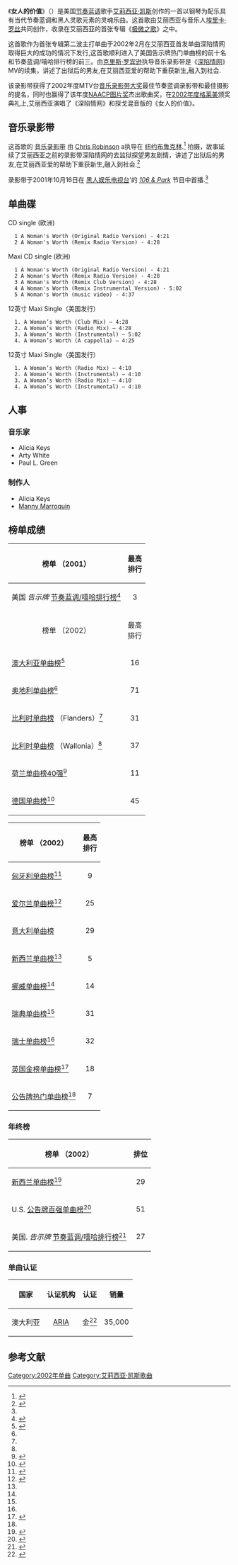 {{Infobox Single
| Name           = 《女人的价值》
| Cover          = Alicia Keys - A Woman's Worth - CD single cover.jpg
| Artist         = [[艾莉西亚·凯斯|艾莉西亚·凯斯]]
| Album          = [[极微之歌|极微之歌]]
| Released       = 2001年10月9日
| Format         = [[音乐下载|数字下载]]、[[单曲碟|单曲碟]]、[[12-inch_single|12" maxi single]]
| Recorded       = 
| Genre          = [[灵魂乐|灵魂乐]]、[[当代节奏蓝调|节奏蓝调]]
| Length         = 5:03 <small>（专辑版本）</small><br>4:13 <small>（电台版本）</small>
| Label          = [[J唱片公司|J唱片公司]]
| Writer         = 艾莉西亚·凯斯、[[埃里卡·罗丝|埃里卡·罗丝]]
| Producer       = 艾莉西亚·凯斯
| Certification  = 
| Last single    = 《[[深陷情网|深陷情网]]》<br>（2001）
| This single    = 《'''女人的价值'''》<br>（2002）
| Next single    = 《[[你怎能不再给我打电话？|你怎能不再给我打电话？]]》<br>（2002）
| Misc           = 
}}
《'''女人的价值'''》（{{lang-en|''<nowiki>A Woman's Worth</nowiki>''}}）是美国[[节奏蓝调|节奏蓝调]]歌手[[艾莉西亚·凯斯|艾莉西亚·凯斯]]创作的一首以钢琴为配乐具有当代节奏蓝调和黑人灵歌元素的灵魂乐曲。这首歌由艾丽西亚与音乐人[[埃里卡·罗丝|埃里卡·罗丝]]共同创作，收录在艾丽西亚的首张专辑《[[极微之歌|极微之歌]]》之中。

这首歌作为首张专辑第二波主打单曲于2002年2月在艾丽西亚首发单曲深陷情网取得巨大的成功的情况下发行,这首歌顺利进入了美国告示牌热门单曲榜的前十名和节奏蓝调/嘻哈排行榜的前三。由[[克里斯·罗宾逊|克里斯·罗宾逊]]执导音乐录影带是《[[深陷情网|深陷情网]]》MV的续集，讲述了出狱后的男友,在艾丽西亚爱的帮助下重获新生,融入到社会.

该录影带获得了2002年度MTV台[[音乐录影带大奖|音乐录影带大奖]]最佳节奏蓝调录影带和最佳摄影的提名，同时也赢得了该年度[[NAACP图片奖|NAACP图片奖]]杰出歌曲奖，在[[2002年度格莱美|2002年度格莱美]]颁奖典礼上,艾丽西亚演唱了《深陷情网》和探戈混音版的《女人的价值》。
==音乐录影带==
这首歌的 [[音乐录影带|音乐录影带]] 由 [[Chris_Robinson_(director)|Chris Robinson]] a执导在 [[纽约布鲁克林|纽约布鲁克林]].<ref name="mtvnews1">{{cite web|first=Shaheem|last=Reid|url=http://www.mtv.com/news/articles/1449994/20011012/keys_alicia.jhtml|title=Alicia Keys Stands By Her 'Worth' As Radio Goes For 'Doe'|work=[[MTV_News|MTV News]]|date=2001-10-15|accessdate=2010-04-28|archive-date=2007-05-09|archive-url=https://web.archive.org/web/20070509175939/http://www.mtv.com/news/articles/1449994/20011012/keys_alicia.jhtml|dead-url=no}}</ref> 拍摄，故事延续了艾丽西亚之前的录影带深陷情网的去监狱探望男友剧情，讲述了出狱后的男友,在艾丽西亚爱的帮助下重获新生,融入到社会.<ref>{{cite web|first=Eric|last=Schumacher-Rasmussen|url=http://www.mtv.com/news/articles/1445212/20010717/keys_alicia.jhtml|title=Alicia Keys Readies Next Single, Sees Remixes In Her Future|work=[[MTV_News|MTV News]]|date=2001-07-17|accessdate=2010-04-28|archive-date=2007-05-09|archive-url=https://web.archive.org/web/20070509235640/http://www.mtv.com/news/articles/1445212/20010717/keys_alicia.jhtml|dead-url=no}}</ref>

录影带于2001年10月16日在 [[黑人娱乐电视台|黑人娱乐电视台]]'的 ''[[106_&_Park|106 & Park]]'' 节目中首播.<ref name="mtvnews1"/>
== 单曲碟 ==
CD single (欧洲)

   1 A Woman's Worth (Original Radio Version) - 4:21
   2 A Woman's Worth (Remix Radio Version) - 4:28

Maxi CD single (欧洲)

   1 A Woman's Worth (Original Radio Version) - 4:21
   2 A Woman's Worth (Remix Radio Version) - 4:28
   3 A Woman's Worth (Remix Club Version) - 4:28
   4 A Woman's Worth (Remix Instrumental Version) - 5:02
   5 A Woman's Worth (music video) - 4:37

12英寸 Maxi Single（美国发行）
   1. A Woman’s Worth (Club Mix) – 4:28
   2. A Woman’s Worth (Radio Mix) – 4:28
   3. A Woman’s Worth (Instrumental) – 5:02
   4. A Woman’s Worth (A cappella) – 4:25

12英寸 Maxi Single（美国发行）
   1. A Woman’s Worth (Radio Mix) – 4:10
   2. A Woman’s Worth (Instrumental) – 4:10
   3. A Woman’s Worth (Radio Mix) – 4:10
   4. A Woman’s Worth (Instrumental) – 4:10

==人事==
{{col-begin}}
{{col-2}}
===音乐家===
*Alicia Keys
*Arty White
*Paul L. Green
{{col-2}}
===制作人===
*Alicia Keys
*[[Manny_Marroquin|Manny Marroquin]]
{{col-end}}

== 榜单成绩 ==
{{col-begin}}
{{col-2}}
{| class="wikitable"
!align="center"|榜单 （2001）
!align="center"|最高<br>排行
|-
|align="left"|美国 ''告示牌'' [[节奏蓝调/嘻哈排行榜|节奏蓝调/嘻哈排行榜]]<ref name="allmusic">{{cite web |url=http://www.allmusic.com/album/songs-in-a-minor-r536232 |title=Songs in A Minor > Charts & Awards > Billboard Singles |accessdate=2008-02-22 |work=[[Allmusic|Allmusic]] |archive-date=2010-11-10 |archive-url=https://web.archive.org/web/20101110044610/http://allmusic.com/album/songs-in-a-minor-r536232 |dead-url=no }}</ref>
|align="center"|3
|-
!align="center"|榜单 （2002）
!align="center"|最高<br>排行
|-
|align="left"|[[ARIA_Charts|澳大利亚单曲榜]]<ref name="swiss">{{cite web |url=http://swisscharts.com/showitem.asp?interpret=Alicia+Keys&titel=A+Woman%27s+Worth&cat=s |title=Alicia Keys – A Woman's Worth – swisscharts.com |accessdate=2008-04-08 |work=SwissCharts.com |archive-date=2013-12-31 |archive-url=https://web.archive.org/web/20131231152944/http://swisscharts.com/showitem.asp?interpret=Alicia%20Keys&titel=A%20Woman%27s%20Worth&cat=s |dead-url=no }}</ref>
|align="center"|16
|-
|align="left"|[[Ö3_Austria_Top_40|奥地利单曲榜]]<ref name="swiss"/>
|align="center"|71
|-
|align="left"|[[Ultratop_50|比利时单曲榜]] （Flanders）<ref name="swiss"/>
|align="center"|31
|-
|align="left"|[[Ultratop_40|比利时单曲榜]] （Wallonia）<ref name="swiss"/>
|align="center"|37
|-
|align="left"|[[荷兰单曲榜40强|荷兰单曲榜40强]]<ref>{{cite web |url=http://www.top40.nl/index.aspx?week=6&jaar=2002 |title=Nederlandse Top 40 – week 6 – 2002 |accessdate=2008-04-08 |work=Top 40 |language=nl}}</ref>
|align="center"|11
|-
|align="left"|[[Media_Control_Charts|德国单曲榜]]<ref>{{cite web |url=http://musicline.de/de/chartverfolgung_summary/title/Keys%2C+Alicia/A+Woman%2527s+Worth/single |title=Musicline.de – Alicia Keys – A Woman's Worth |accessdate=2008-07-21 |work=Musicline.de |language=de |archive-url=https://web.archive.org/web/20111003232946/http://musicline.de/de/chartverfolgung_summary/title/Keys,+Alicia/A+Woman%27s+Worth/single |archive-date=2011-10-03 |dead-url=yes }}</ref>
|align="center"|45
|}
{{col-2}}
{| class="wikitable"
!align="center"|榜单 （2002）
!align="center"|最高<br>排行
|-
|align="left"|[[Mahasz|匈牙利单曲榜]]<ref>{{cite web |url=http://www.mahasz.hu/m/?menu=slagerlistak&menu2=archivum&lista=kislemez&ev=2002&het=22&submit_=Keresés |title=Single （track） Top 10 lista – 2002. 22. hét |accessdate=2008-04-08 |work=[[Mahasz|Mahasz]] |language=hu }}{{dead link|date=2017年12月 |bot=InternetArchiveBot |fix-attempted=yes }}</ref>
|align="center"|9
|-
|align="left"|[[爱尔兰单曲榜|爱尔兰单曲榜]]<ref>{{cite web |url=http://www.chart-track.co.uk/index.jsp?c=p%2Fmusicvideo%2Fmusic%2Farchive%2Findex_test.jsp&ct=240001&arch=t&lyr=2002&year=2002&week=12 |title=Irish Top 50 Singles、Week Ending 21 March 2002 |accessdate=2008-10-14 |work=[[Chart-Track|Chart-Track]] |archive-url=https://web.archive.org/web/20110719082248/http://www.chart-track.co.uk/index.jsp?c=p%2Fmusicvideo%2Fmusic%2Farchive%2Findex_test.jsp&ct=240001&arch=t&lyr=2002&year=2002&week=12 |archive-date=2011-07-19 |dead-url=yes }}</ref>
|align="center"|25
|-
|align="left"|[[Federation_of_the_Italian_Music_Industry|意大利单曲榜]]
|align="center"|29
|-
|align="left"|[[Recording_Industry_Association_of_New_Zealand|新西兰单曲榜]]<ref name="swiss"/>
|align="center"|5
|-
|align="left"|[[VG-lista|挪威单曲榜]]<ref name="swiss"/>
|align="center"|14
|-
|align="left"|[[Sverigetopplistan|瑞典单曲榜]]<ref name="swiss"/>
|align="center"|31
|-
|align="left"|[[Swiss_Music_Charts|瑞士单曲榜]]<ref name="swiss"/>
|align="center"|32
|-
|align="left"|[[英国金榜单曲榜|英国金榜单曲榜]]<ref>{{cite web |url=http://www.chartstats.com/songinfo.php?id=29799 |title=Chart Stats – Alicia Keys – A Woman's Worth |accessdate=2008-07-21 |work=Chart Stats |archiveurl=https://www.webcitation.org/5mquJomv9?url=http://www.chartstats.com/songinfo.php?id=29799 |archivedate=2010-01-17 |deadurl=yes }}</ref>
|align="center"|18
|-
|align="left"|[[公告牌热门单曲榜|公告牌热门单曲榜]]<ref name="allmusic"/>
|align="center"|7
|}
{{col-end}}

{{col-begin}}
{{col-2}}
===年终榜===
{| class="wikitable"
!align="center"|榜单 （2002）
!align="center"|排位
|-
|align="left"|[[Recording_Industry_Association_of_New_Zealand|新西兰单曲榜]]<ref>{{cite web |url=http://www.rianz.org.nz/rianz/chart_annual.asp |title=RIANZ Annual Top 50 Albums Chart 2002 （see "2002 – Singles"） |accessdate=2009-05-17 |work=[[Recording_Industry_Association_of_New_Zealand|RIANZ]] |deadurl=yes |archiveurl=https://www.webcitation.org/6JBCW5Wkj?url=http://www.rianz.org.nz/rianz/chart_annual.asp |archivedate=2013-08-27 }}</ref>
|align="center"|29
|-
|align="left"|U.S. [[公告牌百强单曲榜|公告牌百强单曲榜]]<ref>{{cite web |url=http://www.billboard.com/bbcom/esearch/chart_display.jsp?cfi=411&cfgn=Year-end+Singles&cfn=The+Billboard+Hot+100&ci=3077205&cdi=9012037&cid=12%2F31%2F2002 |title=The 公告牌百强单曲榜 （Year-End） |accessdate=2009-05-17 |work=[[Billboard_（magazine）|Billboard]]}}</ref>
|align="center"|51
|-
|align="left"|美国. ''告示牌'' [[节奏蓝调/嘻哈排行榜|节奏蓝调/嘻哈排行榜]]<ref>{{cite web |url=http://www.billboard.com/bbcom/esearch/chart_display.jsp?cfi=416&cfgn=Year-end+Singles&cfn=Hot+R%26amp%3BB%2FHip-Hop+Songs&ci=3068516&cdi=8711013&cid=12%2F31%2F2002 |title=Hot R&B/Hip-Hop Songs （Year-End） |accessdate=2009-05-17 |work=[[Billboard_（magazine）|Billboard]]}}</ref>
|align="center"|27
|}
{{col-2}}
===单曲认证===
{| class="wikitable"
!align="center"|国家
!align="center"|认证机构
!align="center"|认证
!align="center"|销量
|-
|align="left"|澳大利亚
|align="center"|[[Australian_Recording_Industry_Association|ARIA]]
|align="center"|金<ref>{{cite web |url=http://www.aria.com.au/pages/aria-charts-accreditations-singles-2002.htm |title=ARIA Charts – Accreditations – 2002 Singles |accessdate=2009-05-17 |work=[[Australian_Recording_Industry_Association|ARIA]] |archive-date=2009-09-12 |archive-url=https://web.archive.org/web/20090912151336/http://aria.com.au/pages/aria-charts-accreditations-singles-2002.htm |dead-url=no }}</ref>
|align="center"|35,000
|}
{{col-end}}
==参考文献==
{{reflist}}
{{艾莉西亚·凯斯单曲}}

[[Category:2002年单曲|Category:2002年单曲]]
[[Category:艾莉西亚·凯斯歌曲|Category:艾莉西亚·凯斯歌曲]]